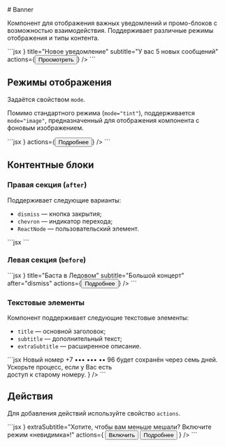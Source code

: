 <Overview>
# Banner

Компонент для отображения важных уведомлений и промо-блоков с возможностью взаимодействия. Поддерживает различные режимы отображения и типы контента.

</Overview>

<Playground>
  ```jsx
  <Banner
    before={<Avatar size={48} initials="ЕХ" />}
    title="Новое уведомление"
    subtitle="У вас 5 новых сообщений"
    actions={<Button mode="primary">Просмотреть</Button>}
  />
  ```
</Playground>

## Режимы отображения

Задаётся свойством `mode`.

Помимо стандартного режима (`mode="tint"`), поддерживается `mode="image"`, предназначенный для
отображения компонента с фоновым изображением.

<Playground>
  ```jsx
  <Banner
    mode="image"
    title="Мои достижения"
    subtitle="Разблокировано 9 из 36"
    background={
      <div
        style={{
          backgroundColor: '#65c063',
          backgroundImage:
            'url(https://sun9-59.userapi.com/7J6qHkTa_P8VKRTO5gkh6MizcCEefz04Y0gDmA/y6dSjdtPU4U.jpg)',
          backgroundPosition: 'right bottom',
          backgroundSize: 320,
          backgroundRepeat: 'no-repeat',
        }}
      />
    }
    actions={<Button appearance="overlay">Подробнее</Button>}
  />
  ```
</Playground>

## Контентные блоки

### Правая секция (`after`)

Поддерживает следующие варианты:

- `dismiss` — кнопка закрытия;
- `chevron` — индикатор перехода;
- `ReactNode` — пользовательский элемент.

<Playground>
  ```jsx
  <Banner
    title="Больше интересных подкастов в каталоге"
    subtitle="Найдите интересующие именно вас подкасты!"
    after="chevron"
  />
  ```
</Playground>

### Левая секция (`before`)

<Playground>
  ```jsx
  <Banner
    before={
      <Image
        size={96}
        src="https://sun9-63.userapi.com/yOEQYPHrNHjZEoanbqPb65HPl5iojmiLgLzfGA/W3geVMMt8TI.jpg"
      />
    }
    title="Баста в Ледовом"
    subtitle="Большой концерт"
    after="dismiss"
    actions={<Button>Подробнее</Button>}
  />
  ```
</Playground>

### Текстовые элементы

Компонент поддерживает следующие текстовые элементы:

- `title` — основной заголовок;
- `subtitle` — дополнительный текст;
- `extraSubtitle` — расширенное описание.

<Playground>
  ```jsx
  <Banner
    title="Телефон ожидает подтверждения"
    subtitle={
      <React.Fragment>
        Новый номер +7 ••• ••• •• 96 будет сохранён через семь дней.
        <br />
        <Link href="#">Ускорьте процесс</Link>, если у Вас есть
        <br />
        доступ к старому номеру.
      </React.Fragment>
    }
  />
  ```
</Playground>

## Действия

Для добавления действий используйте свойство `actions`.

<Playground>
  ```jsx
  <Banner
    before={
      <Avatar src="https://sun9-7.userapi.com/q9qBUh4kGND1pTUytY4LwljtRLWoCXaIzN7C2A/52lM85R5kus.jpg" />
    }
    extraSubtitle="Хотите, чтобы вам меньше мешали? Включите режим «невидимка»!"
    actions={
      <ButtonGroup mode="horizontal" gap="m">
        <Button>Включить</Button>
        <Button mode="link">Подробнее</Button>
      </ButtonGroup>
    }
  />
  ```
</Playground>
